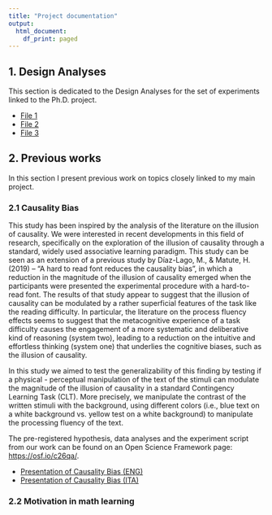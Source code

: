 ```yaml
---
title: "Project documentation"
output:   
  html_document: 
    df_print: paged
---
```

## 1. Design Analyses

This section is dedicated to the Design Analyses for the set of experiments linked to the Ph.D. project.

* [File 1](content/file1.html)  
* [File 2](content/file2.html)  
* [File 3](content/file3.html)

## 2. Previous works

In this section I present previous work on topics closely linked to my main project. 

### 2.1 Causality Bias
This study has been inspired by the analysis of the literature on the illusion of causality. We were interested in recent developments in this field of research, specifically on the exploration of the illusion of causality through a standard, widely used associative learning paradigm. This study can be seen as an extension of a previous study by Díaz-Lago, M., & Matute, H. (2019) – “A hard to read font reduces the causality bias”, in which a reduction in the magnitude of the illusion of causality emerged when the participants were presented the experimental procedure with a hard-to-read font. The results of that study appear to suggest that the illusion of causality can be modulated by a rather superficial features of the task like the reading difficulty. In particular, the literature on the process fluency effects seems to suggest that the metacognitive experience of a task difficulty causes the engagement of a more systematic and deliberative kind of reasoning (system two), leading to a reduction on the intuitive and effortless thinking (system one) that underlies the cognitive biases, such as the illusion of causality.

In this study we aimed to test the generalizability of this finding by testing if a physical - perceptual manipulation of the text of the stimuli can modulate the magnitude of the illusion of causality in a standard Contingency Learning Task (CLT). More precisely, we manipulate the contrast of the written stimuli with the background, using different colors (i.e., blue text on a white background vs. yellow test on a white background) to manipulate the processing fluency of the text.


The pre-registered hypothesis, data analyses and the experiment script from our work can be found on an Open Science Framework page: <https://osf.io/c26qa/>.

* [Presentation of Causality Bias (ENG)](content/clt_lesson.pdf) 
* [Presentation of Causality Bias (ITA)](content/MT107_DallaBona.pdf) 

### 2.2 Motivation in math learning




